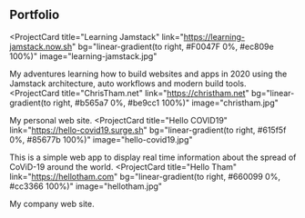 ## Portfolio

<ProjectCard
  title="Learning Jamstack"
  link="https://learning-jamstack.now.sh"
  bg="linear-gradient(to right, #F0047F 0%, #ec809e 100%)"
  image="learning-jamstack.jpg"
>
  My adventures learning how to build websites and apps in 2020 using the Jamstack architecture, auto workflows and modern build
  tools.
</ProjectCard>
<ProjectCard
  title="ChrisTham.net"
  link="https://christham.net"
  bg="linear-gradient(to right, #b565a7 0%, #be9cc1 100%)"
  image="christham.jpg"
>
  My personal web site.
</ProjectCard>
<ProjectCard
  title="Hello COVID19"
  link="https://hello-covid19.surge.sh"
  bg="linear-gradient(to right, #615f5f 0%, #85677b 100%)"
  image="hello-covid19.jpg"
>
  This is a simple web app to display real time information about the spread of CoViD-19 around the world.
</ProjectCard>
<ProjectCard
  title="Hello Tham"
  link="https://hellotham.com"
  bg="linear-gradient(to right, #660099 0%, #cc3366 100%)"
  image="hellotham.jpg"
>
  My company web site.
</ProjectCard>
